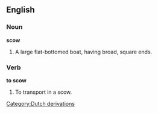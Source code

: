 ==English==

===Noun===

'''scow'''

#A large flat-bottomed boat, having broad, square ends.

===Verb===

'''to scow'''

#To transport in a scow.
[[Category:Dutch derivations]]